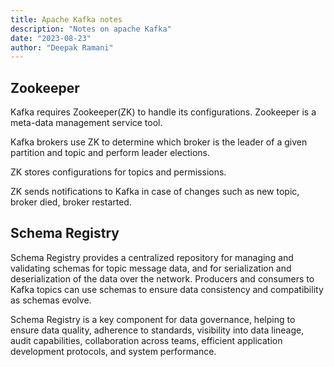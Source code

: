 ```yaml
---
title: Apache Kafka notes
description: "Notes on apache Kafka"
date: "2023-08-23"
author: "Deepak Ramani"
---
```


## Zookeeper
Kafka requires Zookeeper(ZK) to handle its configurations. Zookeeper is a meta-data management service tool. 

Kafka brokers use ZK to determine which broker is the leader of a given partition and topic and perform leader elections.

ZK stores configurations for topics and permissions.

ZK sends notifications to Kafka in case of changes such as new topic, broker died, broker restarted.


## Schema Registry

Schema Registry provides a centralized repository for managing and validating schemas for topic message data, and for serialization and deserialization of the data over the network. Producers and consumers to Kafka topics can use schemas to ensure data consistency and compatibility as schemas evolve. 

Schema Registry is a key component for data governance, helping to ensure data quality, adherence to standards, visibility into data lineage, audit capabilities, collaboration across teams, efficient application development protocols, and system performance.